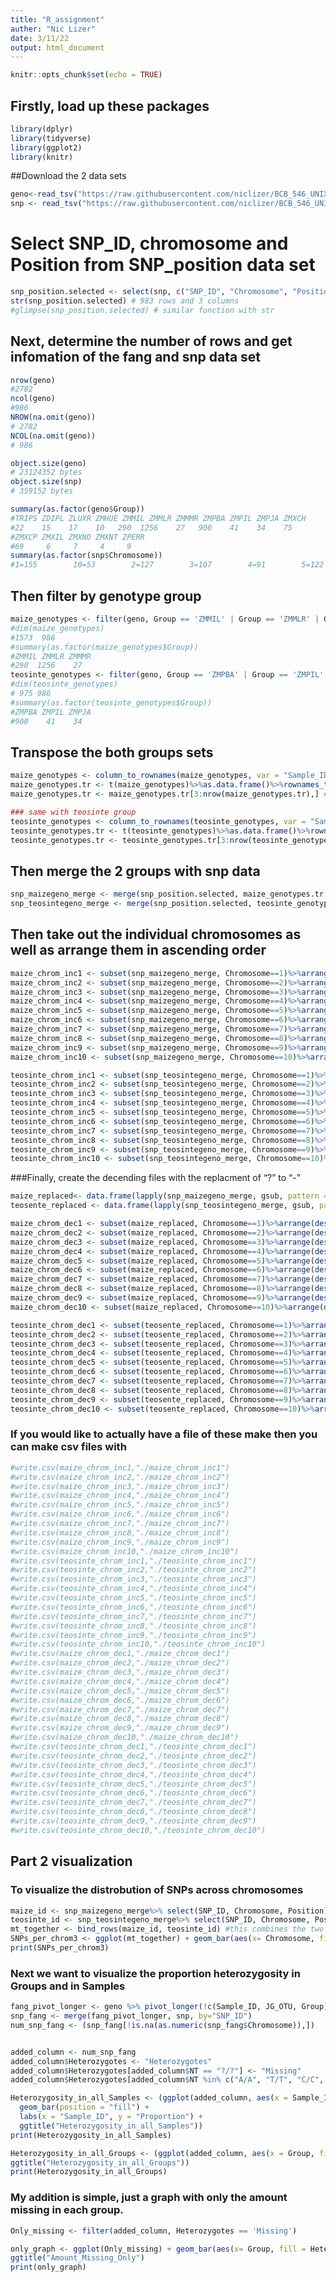 ```yaml
---
title: "R_assignment"
auther: "Nic Lizer"
date: 3/11/22
output: html_document
---
```


```r
knitr::opts_chunk$set(echo = TRUE)
```
## Firstly, load up these packages
```r
library(dplyr)
library(tidyverse)
library(ggplot2)
library(knitr)
```

##Download the 2 data sets
```r
geno<-read_tsv("https://raw.githubusercontent.com/niclizer/BCB_546_UNIX_Assignment/main/assignments/UNIX_Assignment/fang_et_al_genotypes.txt")
snp <- read_tsv("https://raw.githubusercontent.com/niclizer/BCB_546_UNIX_Assignment/main/assignments/UNIX_Assignment/snp_position.txt")
```

# Select SNP_ID, chromosome and Position from SNP_position data set
```r
snp_position.selected <- select(snp, c("SNP_ID", "Chromosome", "Position"))
str(snp_position.selected) # 983 rows and 3 columns
#glimpse(snp_position.selected) # similar function with str
```

## Next, determine the number of rows and get infomation of the fang and snp data set
```r
nrow(geno)
#2782
ncol(geno)
#986
NROW(na.omit(geno)) 
# 2782
NCOL(na.omit(geno)) 
# 986

object.size(geno)
# 23124352 bytes
object.size(snp)
# 359152 bytes

summary(as.factor(geno$Group))
#TRIPS ZDIPL ZLUXR ZMHUE ZMMIL ZMMLR ZMMMR ZMPBA ZMPIL ZMPJA ZMXCH 
#22    15    17    10   290  1256    27   900    41    34    75 
#ZMXCP ZMXIL ZMXNO ZMXNT ZPERR 
#69     6     7     4     9 
summary(as.factor(snp$Chromosome))
#1=155        10=53        2=127        3=107        4=91        5=122        6=76 #7=97        8=62        9=60 multiple=6  unknown=27 
```
## Then filter by genotype group
```r
maize_genotypes <- filter(geno, Group == 'ZMMIL' | Group == 'ZMMLR' | Group == 'ZMMMR')
#dim(maize_genotypes)
#1573  986
#summary(as.factor(maize_genotypes$Group))
#ZMMIL ZMMLR ZMMMR 
#290  1256    27
teosinte_genotypes <- filter(geno, Group == 'ZMPBA' | Group == 'ZMPIL' | Group == 'ZMPJA')
#dim(teosinte_genotypes)
# 975 986
#summary(as.factor(teosinte_genotypes$Group))
#ZMPBA ZMPIL ZMPJA 
#900    41    34
```

## Transpose the both groups sets
```r
maize_genotypes <- column_to_rownames(maize_genotypes, var = "Sample_ID")
maize_genotypes.tr <- t(maize_genotypes)%>%as.data.frame()%>%rownames_to_column(., var = "SNP_ID") #transposition step
maize_genotypes.tr <- maize_genotypes.tr[3:nrow(maize_genotypes.tr),] # remove the first 3 rows

### same with teosinte group
teosinte_genotypes <- column_to_rownames(teosinte_genotypes, var = "Sample_ID")
teosinte_genotypes.tr <- t(teosinte_genotypes)%>%as.data.frame()%>%rownames_to_column(., var = "SNP_ID")
teosinte_genotypes.tr <- teosinte_genotypes.tr[3:nrow(teosinte_genotypes.tr),]
```
## Then merge the 2 groups with snp data
```r
snp_maizegeno_merge <- merge(snp_position.selected, maize_genotypes.tr, by="SNP_ID")
snp_teosintegeno_merge <- merge(snp_position.selected, teosinte_genotypes.tr, by="SNP_ID")
```
## Then take out the individual chromosomes as well as arrange them in ascending order 
```r
maize_chrom_inc1 <- subset(snp_maizegeno_merge, Chromosome==1)%>%arrange(as.numeric(Position))
maize_chrom_inc2 <- subset(snp_maizegeno_merge, Chromosome==2)%>%arrange(as.numeric(Position))
maize_chrom_inc3 <- subset(snp_maizegeno_merge, Chromosome==3)%>%arrange(as.numeric(Position))
maize_chrom_inc4 <- subset(snp_maizegeno_merge, Chromosome==4)%>%arrange(as.numeric(Position))
maize_chrom_inc5 <- subset(snp_maizegeno_merge, Chromosome==5)%>%arrange(as.numeric(Position))
maize_chrom_inc6 <- subset(snp_maizegeno_merge, Chromosome==6)%>%arrange(as.numeric(Position))
maize_chrom_inc7 <- subset(snp_maizegeno_merge, Chromosome==7)%>%arrange(as.numeric(Position))
maize_chrom_inc8 <- subset(snp_maizegeno_merge, Chromosome==8)%>%arrange(as.numeric(Position))
maize_chrom_inc9 <- subset(snp_maizegeno_merge, Chromosome==9)%>%arrange(as.numeric(Position))
maize_chrom_inc10 <- subset(snp_maizegeno_merge, Chromosome==10)%>%arrange(as.numeric(Position))

teosinte_chrom_inc1 <- subset(snp_teosintegeno_merge, Chromosome==1)%>%arrange(as.numeric(Position))
teosinte_chrom_inc2 <- subset(snp_teosintegeno_merge, Chromosome==2)%>%arrange(as.numeric(Position))
teosinte_chrom_inc3 <- subset(snp_teosintegeno_merge, Chromosome==3)%>%arrange(as.numeric(Position))
teosinte_chrom_inc4 <- subset(snp_teosintegeno_merge, Chromosome==4)%>%arrange(as.numeric(Position))
teosinte_chrom_inc5 <- subset(snp_teosintegeno_merge, Chromosome==5)%>%arrange(as.numeric(Position))
teosinte_chrom_inc6 <- subset(snp_teosintegeno_merge, Chromosome==6)%>%arrange(as.numeric(Position))
teosinte_chrom_inc7 <- subset(snp_teosintegeno_merge, Chromosome==7)%>%arrange(as.numeric(Position))
teosinte_chrom_inc8 <- subset(snp_teosintegeno_merge, Chromosome==8)%>%arrange(as.numeric(Position))
teosinte_chrom_inc9 <- subset(snp_teosintegeno_merge, Chromosome==9)%>%arrange(as.numeric(Position))
teosinte_chrom_inc10 <- subset(snp_teosintegeno_merge, Chromosome==10)%>%arrange(as.numeric(Position))
```
###Finally, create the decending files with the replacment of "?" to "-"
```r
maize_replaced<- data.frame(lapply(snp_maizegeno_merge, gsub, pattern = "[?]", replacement = "-"))
teosente_replaced <- data.frame(lapply(snp_teosintegeno_merge, gsub, pattern = "[?]", replacement = "-"))

maize_chrom_dec1 <- subset(maize_replaced, Chromosome==1)%>%arrange(desc(as.numeric(Position)))
maize_chrom_dec2 <- subset(maize_replaced, Chromosome==2)%>%arrange(desc(as.numeric(Position)))
maize_chrom_dec3 <- subset(maize_replaced, Chromosome==3)%>%arrange(desc(as.numeric(Position)))
maize_chrom_dec4 <- subset(maize_replaced, Chromosome==4)%>%arrange(desc(as.numeric(Position)))
maize_chrom_dec5 <- subset(maize_replaced, Chromosome==5)%>%arrange(desc(as.numeric(Position)))
maize_chrom_dec6 <- subset(maize_replaced, Chromosome==6)%>%arrange(desc(as.numeric(Position)))
maize_chrom_dec7 <- subset(maize_replaced, Chromosome==7)%>%arrange(desc(as.numeric(Position)))
maize_chrom_dec8 <- subset(maize_replaced, Chromosome==8)%>%arrange(desc(as.numeric(Position)))
maize_chrom_dec9 <- subset(maize_replaced, Chromosome==9)%>%arrange(desc(as.numeric(Position)))
maize_chrom_dec10 <- subset(maize_replaced, Chromosome==10)%>%arrange(desc(as.numeric(Position)))

teosinte_chrom_dec1 <- subset(teosente_replaced, Chromosome==1)%>%arrange(desc(as.numeric(Position)))
teosinte_chrom_dec2 <- subset(teosente_replaced, Chromosome==2)%>%arrange(desc(as.numeric(Position)))
teosinte_chrom_dec3 <- subset(teosente_replaced, Chromosome==3)%>%arrange(desc(as.numeric(Position)))
teosinte_chrom_dec4 <- subset(teosente_replaced, Chromosome==4)%>%arrange(desc(as.numeric(Position)))
teosinte_chrom_dec5 <- subset(teosente_replaced, Chromosome==5)%>%arrange(desc(as.numeric(Position)))
teosinte_chrom_dec6 <- subset(teosente_replaced, Chromosome==6)%>%arrange(desc(as.numeric(Position)))
teosinte_chrom_dec7 <- subset(teosente_replaced, Chromosome==7)%>%arrange(desc(as.numeric(Position)))
teosinte_chrom_dec8 <- subset(teosente_replaced, Chromosome==8)%>%arrange(desc(as.numeric(Position)))
teosinte_chrom_dec9 <- subset(teosente_replaced, Chromosome==9)%>%arrange(desc(as.numeric(Position)))
teosinte_chrom_dec10 <- subset(teosente_replaced, Chromosome==10)%>%arrange(desc(as.numeric(Position)))
```
### If you would like to actually have a file of these make then you can make csv files with 
```r
#write.csv(maize_chrom_inc1,"./maize_chrom_inc1")
#write.csv(maize_chrom_inc2,"./maize_chrom_inc2")
#write.csv(maize_chrom_inc3,"./maize_chrom_inc3")
#write.csv(maize_chrom_inc4,"./maize_chrom_inc4")
#write.csv(maize_chrom_inc5,"./maize_chrom_inc5")
#write.csv(maize_chrom_inc6,"./maize_chrom_inc6")
#write.csv(maize_chrom_inc7,"./maize_chrom_inc7")
#write.csv(maize_chrom_inc8,"./maize_chrom_inc8")
#write.csv(maize_chrom_inc9,"./maize_chrom_inc9")
#write.csv(maize_chrom_inc10,"./maize_chrom_inc10")
#write.csv(teosinte_chrom_inc1,"./teosinte_chrom_inc1")
#write.csv(teosinte_chrom_inc2,"./teosinte_chrom_inc2")
#write.csv(teosinte_chrom_inc3,"./teosinte_chrom_inc3")
#write.csv(teosinte_chrom_inc4,"./teosinte_chrom_inc4")
#write.csv(teosinte_chrom_inc5,"./teosinte_chrom_inc5")
#write.csv(teosinte_chrom_inc6,"./teosinte_chrom_inc6")
#write.csv(teosinte_chrom_inc7,"./teosinte_chrom_inc7")
#write.csv(teosinte_chrom_inc8,"./teosinte_chrom_inc8")
#write.csv(teosinte_chrom_inc9,"./teosinte_chrom_inc9")
#write.csv(teosinte_chrom_inc10,"./teosinte_chrom_inc10")
#write.csv(maize_chrom_dec1,"./maize_chrom_dec1")
#write.csv(maize_chrom_dec2,"./maize_chrom_dec2")
#write.csv(maize_chrom_dec3,"./maize_chrom_dec3")
#write.csv(maize_chrom_dec4,"./maize_chrom_dec4")
#write.csv(maize_chrom_dec5,"./maize_chrom_dec5")
#write.csv(maize_chrom_dec6,"./maize_chrom_dec6")
#write.csv(maize_chrom_dec7,"./maize_chrom_dec7")
#write.csv(maize_chrom_dec8,"./maize_chrom_dec8")
#write.csv(maize_chrom_dec9,"./maize_chrom_dec9")
#write.csv(maize_chrom_dec10,"./maize_chrom_dec10")
#write.csv(teosinte_chrom_dec1,"./teosinte_chrom_dec1")
#write.csv(teosinte_chrom_dec2,"./teosinte_chrom_dec2")
#write.csv(teosinte_chrom_dec3,"./teosinte_chrom_dec3")
#write.csv(teosinte_chrom_dec4,"./teosinte_chrom_dec4")
#write.csv(teosinte_chrom_dec5,"./teosinte_chrom_dec5")
#write.csv(teosinte_chrom_dec6,"./teosinte_chrom_dec6")
#write.csv(teosinte_chrom_dec7,"./teosinte_chrom_dec7")
#write.csv(teosinte_chrom_dec8,"./teosinte_chrom_dec8")
#write.csv(teosinte_chrom_dec9,"./teosinte_chrom_dec9")
#write.csv(teosinte_chrom_dec10,"./teosinte_chrom_dec10")
```

## Part 2 visualization
### To visualize the distrobution of SNPs across chromosomes
```r
maize_id <- snp_maizegeno_merge%>% select(SNP_ID, Chromosome, Position) %>% mutate(Species = "Maize")
teosinte_id <- snp_teosintegeno_merge%>% select(SNP_ID, Chromosome, Position) %>% mutate(Species = "Teosinte")
mt_together <- bind_rows(maize_id, teosinte_id) #this combines the two groups
SNPs_per_chrom3 <- ggplot(mt_together) + geom_bar(aes(x= Chromosome, fill = Species)) + ggtitle("Maize and Teosinte SNP's across Chromosomes")
print(SNPs_per_chrom3)
```
### Next we want to visualize the proportion heterozygosity in Groups and in Samples
```r
fang_pivot_longer <- geno %>% pivot_longer(!c(Sample_ID, JG_OTU, Group), names_to="SNP_ID", values_to= "NT")
snp_fang <- merge(fang_pivot_longer, snp, by="SNP_ID")
num_snp_fang <- (snp_fang[!is.na(as.numeric(snp_fang$Chromosome)),])


added_column <- num_snp_fang
added_column$Heterozygotes <- "Heterozygotes"
added_column$Heterozygotes[added_column$NT == "?/?"] <- "Missing"
added_column$Heterozygotes[added_column$NT %in% c("A/A", "T/T", "C/C", "G/G")] <- "Homozygotes"

Heterozygosity_in_all_Samples <- (ggplot(added_column, aes(x = Sample_ID, fill = Heterozygotes)) +
  geom_bar(position = "fill") +
  labs(x = "Sample_ID", y = "Proportion") +
  ggtitle("Heterozygosity_in_all_Samples"))
print(Heterozygosity_in_all_Samples)

Heterozygosity_in_all_Groups <- (ggplot(added_column, aes(x = Group, fill = Heterozygotes)) + geom_bar(position = "fill") + labs(x = "Group", y = "Proportion") + theme(axis.text.x = element_text(angle = 90)) +
ggtitle("Heterozygosity_in_all_Groups"))
print(Heterozygosity_in_all_Groups)

```

### My addition is simple, just a graph with only the amount missing in each group.
```r

Only_missing <- filter(added_column, Heterozygotes == 'Missing')

only_graph <- ggplot(Only_missing) + geom_bar(aes(x= Group, fill = Heterozygotes))+ labs(x = "Group", y = "Count") + theme(axis.text.x = element_text(angle = 90)) +
ggtitle("Amount_Missing_Only")
print(only_graph)

```
